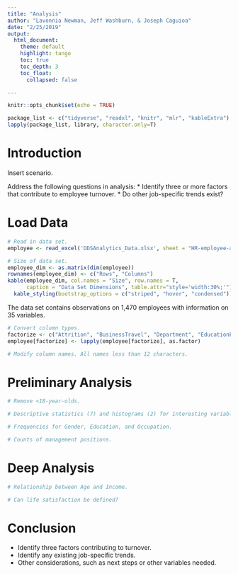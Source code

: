 ```yaml
---
title: "Analysis"
author: "Lavonnia Newman, Jeff Washburn, & Joseph Caguioa"
date: "2/25/2019"
output: 
  html_document:
    theme: default
    highlight: tango
    toc: true
    toc_depth: 3
    toc_float:
      collapsed: false

---
```


```r
knitr::opts_chunk$set(echo = TRUE)

package_list <- c("tidyverse", "readxl", "knitr", "mlr", "kableExtra")
lapply(package_list, library, character.only=T)

```

# Introduction

Insert scenario.

Address the following questions in analysis:
* Identify three or more factors that contribute to employee turnover.
* Do other job-specific trends exist?

# Load Data

```r

# Read in data set.
employee <- read_excel('DDSAnalytics_Data.xlsx', sheet = "HR-employee-attrition Data")

# Size of data set.
employee_dim <- as.matrix(dim(employee))
rownames(employee_dim) <- c("Rows", "Columns")
kable(employee_dim, col.names = "Size", row.names = T,
      caption = "Data Set Dimensions", table.attr="style='width:30%;'") %>%
  kable_styling(bootstrap_options = c("striped", "hover", "condensed"))

```

The data set contains observations on 1,470 employees with information on 35 variables.

```r

# Convert column types.
factorize <- c("Attrition", "BusinessTravel", "Department", "EducationField", "EnvironmentSatisfaction", "Gender", "JobInvolvement", "JobLevel", "JobRole", "JobSatisfaction", "MaritalStatus", "Over18", "OverTime", "PerformanceRating", "RelationshipSatisfaction", "WorkLifeBalance")
employee[factorize] <- lapply(employee[factorize], as.factor)

# Modify column names. All names less than 12 characters.


```

# Preliminary Analysis

```r

# Remove <18-year-olds.

```

```r

# Descriptive statistics (7) and histograms (2) for interesting variables.

```

```r

# Frequencies for Gender, Education, and Occupation.

```


```r

# Counts of management positions.

```

# Deep Analysis

```r

# Relationship between Age and Income.

```


```r

# Can life satisfaction be defined?

```

# Conclusion

* Identify three factors contributing to turnover.
* Identify any existing job-specific trends.
* Other considerations, such as next steps or other variables needed.
